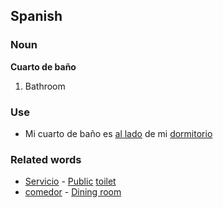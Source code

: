 ==Spanish==

===Noun===

'''Cuarto de baño'''

#Bathroom

===Use===

*Mi cuarto de baño es [[al lado]] de mi [[dormitorio]]

===Related words===

*[[Servicio]] - [[Public]] [[toilet]]
*[[comedor]] - [[Dining room]]